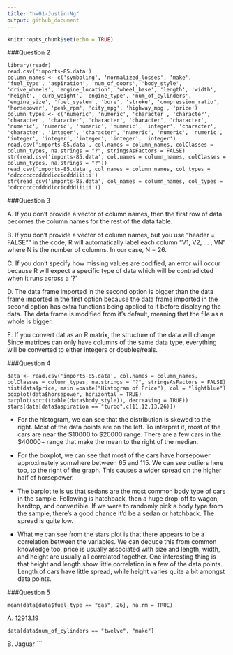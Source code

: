 ```yaml
---
title: "hw01-Justin-Ng"
output: github_document
---
```


```r
knitr::opts_chunk$set(echo = TRUE)
```

###Question 2
```
library(readr)
read.csv('imports-85.data')
column_names <- c('symboling', 'normalized_losses', 'make', 'fuel_type', 'aspiration', 'num_of_doors', 'body_style', 'drive_wheels', 'engine_location', 'wheel_base', 'length', 'width', 'height', 'curb_weight', 'engine_type', 'num_of_cylinders', 'engine_size', 'fuel_system', 'bore', 'stroke', 'compression_ratio', 'horsepower', 'peak_rpm', 'city_mpg', 'highway_mpg', 'price')
column_types <- c('numeric', 'numeric', 'character', 'character', 'character', 'character', 'character', 'character', 'character', 'numeric', 'numeric', 'numeric', 'numeric', 'integer', 'character', 'character', 'integer', 'character', 'numeric', 'numeric', 'numeric', 'integer', 'integer', 'integer', 'integer', 'integer')
read.csv('imports-85.data', col.names = column_names, colClasses = column_types, na.strings = "?", stringsAsFactors = FALSE)
str(read.csv('imports-85.data', col.names = column_names, colClasses = column_types, na.strings = "?"))
read_csv('imports-85.data', col_names = column_names, col_types = 'ddcccccccddddiccicdddiiiii')
str(read_csv('imports-85.data', col_names = column_names, col_types = 'ddcccccccddddiccicdddiiiii'))
```
###Question 3

  A. If you don't provide a vector of column names, then the first row of data becomes the column names for the rest of the data table.

  B. If you don't provide a vector of column names, but you use "header = FALSE"" in the code, R will automatically label each column "V1, V2, ... , VN" where N is the number of columns. In our case, N = 26.

  C. If you don't specify how missing values are codified, an error will occur because R will expect a specific type of data which will be contradicted when it runs across a '?'

  D. The data frame imported in the second option is bigger than the data frame imported in the first option because the data frame imported in the second option has extra functions being applied to it before displaying the data. The data frame is modified from it's default, meaning that the file as a whole is bigger.

  E. If you convert dat as an R matrix, the structure of the data will change. Since matrices can only have columns of the same data type, everything will be converted to either integers or doubles/reals.

###Question 4
```
data <- read.csv('imports-85.data', col.names = column_names, colClasses = column_types, na.strings = "?", stringsAsFactors = FALSE)
hist(data$price, main =paste("Histogram of Price"), col = "lightblue")
boxplot(data$horsepower, horizontal = TRUE)
barplot(sort((table(data$body_style)), decreasing = TRUE))
stars(data[data$aspiration == "turbo",c(11,12,13,26)])
```

* For the histogram, we can see that the distribution is skewed to the right. Most of the data points are on the left. To interpret it, most of the cars are near the $10000 to $20000 range. There are a few cars in the $40000+ range that make the mean to the right of the median.

* For the boxplot, we can see that most of the cars have horsepower approximately somwhere between 65 and 115. We can see outliers here too, to the right of the graph. This causes a wider spread on the higher half of horsepower.

* The barplot tells us that sedans are the most common body type of cars in the sample. Following is hatchback, then a huge drop-off to wagon, hardtop, and convertible. If we were to randomly pick a body type from the sample, there's a good chance it'd be a sedan or hatchback. The spread is quite low.

* What we can see from the stars plot is that there appears to be a correlation between the variables. We can deduce this from common knowledge too, price is usually associated with size and length, width, and height are usually all correlated together. One interesting thing is that height and length show little correlation in a few of the data points. Length of cars have little spread, while height varies quite a bit amongst data points.


###Question 5
```
mean(data[data$fuel_type == "gas", 26], na.rm = TRUE)
```
  A. 12913.19
```
data[data$num_of_cylinders == "twelve", "make"]
```
  B. Jaguar
```